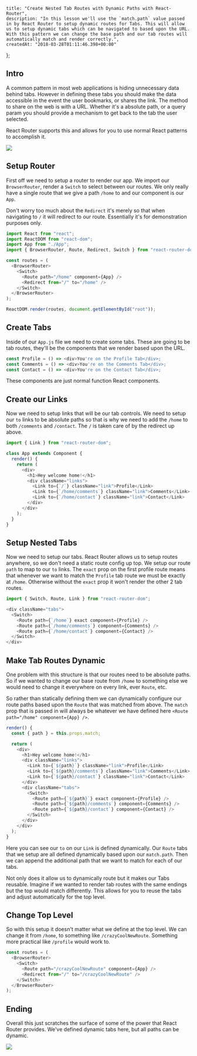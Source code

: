     title: "Create Nested Tab Routes with Dynamic Paths with React-Router",
    description: "In this lesson we'll use the `match.path` value passed in by React Router to setup dynamic routes for Tabs. This will allow us to setup dynamic tabs which can be navigated to based upon the URL. With this pattern we can change the base path and our tab routes will automatically match and render correctly.",
    createdAt: "2018-03-28T01:11:46.398+00:00"
};


    
 
## Intro

A common pattern in most web applications is hiding unnecessary data behind tabs. However in defining these tabs you should make the data accessible in the event the user bookmarks, or shares the link. The method to share on the web is with a URL. Whether it's a absolute path, or a query param you should provide a mechanism to get back to the tab the user selected.

React Router supports this and allows for you to use normal React patterns to accomplish it.

![](https://images.codedaily.io/lessons/reactRouter/dynamicTabs.gif)

## Setup Router

First off we need to setup a router to render our app. We import our `BrowserRouter`, render a `Switch` to select between our routes.
We only really have a single route that we give a path `/home` to and our component is our `App`.

Don't worry too much about the `Redirect` it's merely so that when navigating to `/` it will redirect to our route. Essentially it's for demonstration purposes only.

```js
import React from "react";
import ReactDOM from "react-dom";
import App from "./App";
import { BrowserRouter, Route, Redirect, Switch } from "react-router-dom";

const routes = (
  <BrowserRouter>
    <Switch>
      <Route path="/home" component={App} />
      <Redirect from="/" to="/home" />
    </Switch>
  </BrowserRouter>
);

ReactDOM.render(routes, document.getElementById("root"));
```

## Create Tabs

Inside of our `App.js` file we need to create some tabs. These are going to be tab routes, they'll be the components that we render based upon the URL.

```js
const Profile = () => <div>You're on the Profile Tab</div>;
const Comments = () => <div>You're on the Comments Tab</div>;
const Contact = () => <div>You're on the Contact Tab</div>;
```

These components are just normal function React components.

## Create our Links

Now we need to setup links that will be our tab controls. We need to setup our `to` links to be absolute paths so that is why we need to add the `/home` to both `/comments` and `/contact`. The `/` is taken care of by the redirect up above.

```js
import { Link } from "react-router-dom";

class App extends Component {
  render() {
    return (
      <div>
        <h1>Hey welcome home!</h1>
        <div className="links">
          <Link to={`/`} className="link">Profile</Link>
          <Link to={`/home/comments`} className="link">Comments</Link>
          <Link to={`/home/contact`} className="link">Contact</Link>
        </div>
      </div>
    );
  }
}
```

## Setup Nested Tabs

Now we need to setup our tabs. React Router allows us to setup routes anywhere, so we don't need a static route config up top. 
We setup our route `path` to map to our `to` links. The `exact` prop on the first profile route means that whenever we want to match the `Profile` tab route we must be exactly at `/home`. Otherwise without the `exact` prop it won't render the other 2 tab routes.

```js
import { Switch, Route, Link } from "react-router-dom";

<div className="tabs">
  <Switch>
    <Route path={`/home`} exact component={Profile} />
    <Route path={`/home/comments`} component={Comments} />
    <Route path={`/home/contact`} component={Contact} />
  </Switch>
</div>
```

## Make Tab Routes Dynamic

One problem with this structure is that our routes need to be absolute paths. So if we wanted to change our base route from `/home` to something else we would need to change it everywhere on every link, ever `Route`, etc.

So rather than statically defining them we can dynamically configure our route paths based upon the `Route` that was matched from above. The `match` prop that is passed in will always be whatever we have defined here `<Route path="/home" component={App} />`.

```js
render() {
  const { path } = this.props.match;

  return (
    <div>
      <h1>Hey welcome home!</h1>
      <div className="links">
        <Link to={`${path}`} className="link">Profile</Link>
        <Link to={`${path}/comments`} className="link">Comments</Link>
        <Link to={`${path}/contact`} className="link">Contact</Link>
      </div>
      <div className="tabs">
        <Switch>
          <Route path={`${path}`} exact component={Profile} />
          <Route path={`${path}/comments`} component={Comments} />
          <Route path={`${path}/contact`} component={Contact} />
        </Switch>
      </div>
    </div>
  );
}
```

Here you can see our `to` on our `Link` is defined dynamically. Our `Route` tabs that we setup are all defined dynamically based upon our `match.path`. Then we can append the additional path that we want to match for each of our tabs.

Not only does it allow us to dynamically route but it makes our Tabs reusable. Imagine if we wanted to render tab routes with the same endings but the top would match differently. This allows for you to reuse the tabs and adjust automatically for the top level.

## Change Top Level

So with this setup it doesn't matter what we define at the top level. We can change it from `/home`, to something like `/crazyCoolNewRoute`. Something more practical like `/profile` would work to.

```js
const routes = (
  <BrowserRouter>
    <Switch>
      <Route path="/crazyCoolNewRoute" component={App} />
      <Redirect from="/" to="/crazyCoolNewRoute" />
    </Switch>
  </BrowserRouter>
);
```

## Ending

Overall this just scratches the surface of some of the power that React Router provides. We've defined dynamic tabs here, but all paths can be dynamic.

![](https://images.codedaily.io/lessons/reactRouter/dynamicTabs.gif)